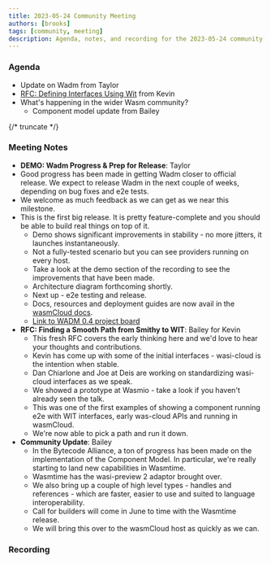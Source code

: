 ```yaml
---
title: 2023-05-24 Community Meeting
authors: [brooks]
tags: [community, meeting]
description: Agenda, notes, and recording for the 2023-05-24 community meeting
---
```



### Agenda

- Update on Wadm from Taylor
- [RFC: Defining Interfaces Using Wit](https://github.com/wasmCloud/wasmCloud/issues/336) from Kevin
- What's happening in the wider Wasm community?
  - Component model update from Bailey

{/* truncate */}

### Meeting Notes

- **DEMO: Wadm Progress & Prep for Release**: Taylor
- Good progress has been made in getting Wadm closer to official release. We expect to release Wadm in the next couple of weeks, depending on bug fixes and e2e tests.
- We welcome as much feedback as we can get as we near this milestone.
- This is the first big release. It is pretty feature-complete and you should be able to build real things on top of it.
  - Demo shows significant improvements in stability - no more jitters, it launches instantaneously.
  - Not a fully-tested scenario but you can see providers running on every host.
  - Take a look at the demo section of the recording to see the improvements that have been made.
  - Architecture diagram forthcoming shortly.
  - Next up - e2e testing and release.
  - Docs, resources and deployment guides are now avail in the [wasmCloud docs](https://wasmcloud.com/docs).
  - [Link to WADM 0.4 project board](https://github.com/orgs/wasmCloud/projects/8)
- **RFC: Finding a Smooth Path from Smithy to WIT**: Bailey for Kevin
  - This fresh RFC covers the early thinking here and we'd love to hear your thoughts and contributions.
  - Kevin has come up with some of the initial interfaces - wasi-cloud is the intention when stable.
  - Dan Chiarlone and Joe at Deis are working on standardizing wasi-cloud interfaces as we speak.
  - We showed a prototype at Wasmio - take a look if you haven't already seen the talk.
  - This was one of the first examples of showing a component running e2e with WIT interfaces, early was-cloud APIs and running in wasmCloud.
  - We're now able to pick a path and run it down.
- **Community Update**: Bailey
  - In the Bytecode Alliance, a ton of progress has been made on the implementation of the Component Model. In particular, we're really starting to land new capabilities in Wasmtime.
  - Wasmtime has the wasi-preview 2 adaptor brought over.
  - We also bring up a couple of high level types - handles and references - which are faster, easier to use and suited to language interoperability.
  - Call for builders will come in June to time with the Wasmtime release.
  - We will bring this over to the wasmCloud host as quickly as we can.

### Recording

<YouTube url="https://youtu.be/y1CIrTZUpxA" />
